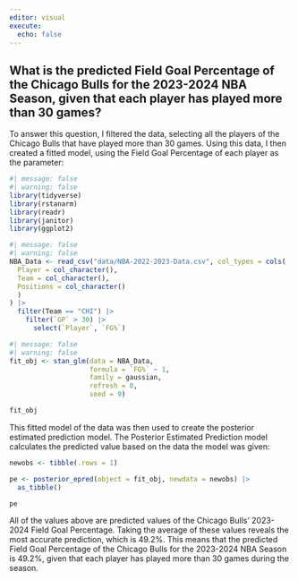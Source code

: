 ```yaml
---
editor: visual
execute: 
  echo: false
---
```


## What is the predicted Field Goal Percentage of the Chicago Bulls for the 2023-2024 NBA Season, given that each player has played more than 30 games?

To answer this question, I filtered the data, selecting all the players of the Chicago Bulls that have played more than 30 games. Using this data, I then created a fitted model, using the Field Goal Percentage of each player as the parameter:

```r
#| message: false
#| warning: false
library(tidyverse)
library(rstanarm)
library(readr)
library(janitor)
library(ggplot2)
```

```r
#| message: false
#| warning: false
NBA_Data <- read_csv("data/NBA-2022-2023-Data.csv", col_types = cols(
  Player = col_character(),
  Team = col_character(),
  Positions = col_character()
  )
) |> 
  filter(Team == "CHI") |>
    filter(`GP` > 30) |>
      select(`Player`, `FG%`)
```

```r
#| message: false
#| warning: false
fit_obj <- stan_glm(data = NBA_Data, 
                    formula = `FG%` ~ 1, 
                    family = gaussian, 
                    refresh = 0,
                    seed = 9)

fit_obj
```
This fitted model of the data was then used to create the posterior estimated prediction model. The Posterior Estimated Prediction model calculates the predicted value based on the data the model was given:

```r

newobs <- tibble(.rows = 1)

pe <- posterior_epred(object = fit_obj, newdata = newobs) |> 
  as_tibble()

pe
```


All of the values above are predicted values of the Chicago Bulls' 2023-2024 Field Goal Percentage. Taking the average of these values reveals the most accurate prediction, which is 49.2%. This means that the predicted Field Goal Percentage of the Chicago Bulls for the 2023-2024 NBA Season is 49.2%, given that each player has played more than 30 games during the season.

